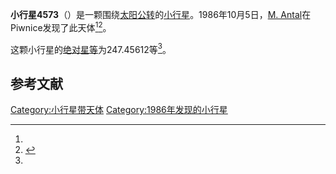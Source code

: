 {{Infobox planet
| bgcolour = #FFFFC0
| name = 4573 Piestany
| symbol = 
| image = 
| caption = 
| discovery = yes
| discovery_ref = 
| discoverer = [[M._Antal|M. Antal]]
| discovery_site = [[Piwnice|Piwnice]] 
| discovered = 1986年10月5日
| designations = yes
| mp_name = 
| named_after = 
| alt_names = 1986 TP6/ 1951 AD / 1951 CN
| mp_category = [[主带小行星|主带小行星]]
| orbit_ref = <ref name="a">[http://ssd.jpl.nasa.gov/sbdb.cgi?sstr=4573 4573 Piestany] {{Wayback|url=http://ssd.jpl.nasa.gov/sbdb.cgi?sstr=4573 |date=20201124005819 }}，小行星數據庫瀏覽器（JPL Small-Body Database Browser）－[[美国国家航空航天局|美国国家航空航天局]]喷气推进实验室</ref>
| epoch = 2456400.5 (2013年4月18日更新)
| aphelion = {{convert|3.2513972|AU|km|3|abbr=on|lk=out}}
| perihelion = {{convert|2.8257478|AU|km|3|abbr=on}}
| semimajor = {{convert|3.0385725|AU|km|3|abbr=on}}
| eccentricity = 0.070041
| period = 1934.651867 [[日|日]]<br />5.3[[儒略年|儒略年]]
| avg_speed = 
| inclination = 9.41154
| asc_node = 299.40966
| mean_anomaly = 
| arg_peri = 247.45612
| satellites = 
| physical_characteristics = yes
| dimensions = 
| mass = 
| density = 
| surface_grav = 
| escape_velocity = 
| sidereal_day = 
| axial_tilt = 
| pole_ecliptic_lat = 
| pole_ecliptic_lon = 
| albedo = 
| temperatures= 
| temp_name1 = 
| mean_temp_1 = 
| max_temp_1 = 
| temp_name2 = 
| max_temp_2 = 
| spectral_type = 
| abs_magnitude = 247.45612
}}

'''小行星4573'''（{{lang-en|4573 Piestany}}）是一颗围绕[[太阳|太阳]][[公转|公转]]的[[小行星|小行星]]。1986年10月5日，[[M._Antal|M. Antal]]在Piwnice发现了此天体<ref name="a" /><ref>{{cite news|title=小行星列表|url=http://cfa-www.harvard.edu/iau/lists/NumberedMPs.txt|accessdate=2013-07-08|newspaper=哈佛大学|archive-date=2008-05-17|archive-url=https://web.archive.org/web/20080517010638/http://cfa-www.harvard.edu/iau/lists/NumberedMPs.txt|dead-url=no}}</ref>。

这颗小行星的[[绝对星等|绝对星等]]为247.45612等<ref name="a" />。

==参考文献==
{{reflist}}
{{Minor Planet Number|[[小行星4572|小行星4572]]|[[小行星4574|小行星4574]]}}

{{小天体}}

[[Category:小行星带天体|Category:小行星带天体]]
[[Category:1986年发现的小行星|Category:1986年发现的小行星]]

{{asteroid-stub}}